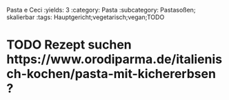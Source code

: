 Pasta e Ceci
:yields: 3
:category: Pasta
:subcategory: Pastasoßen; skalierbar
:tags: Hauptgericht;vegetarisch;vegan;TODO

# TODO Rezept suchen https://www.orodiparma.de/italienisch-kochen/pasta-mit-kichererbsen ?
